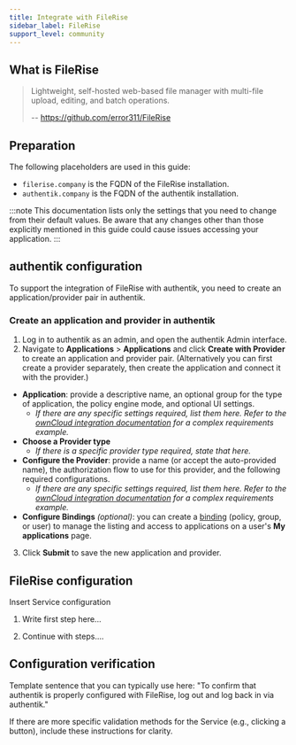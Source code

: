 ```yaml
---
title: Integrate with FileRise
sidebar_label: FileRise
support_level: community
---
```


## What is FileRise

> Lightweight, self-hosted web-based file manager with multi-file upload, editing, and batch operations.
>
> -- https://github.com/error311/FileRise

## Preparation

The following placeholders are used in this guide:

- `filerise.company` is the FQDN of the FileRise installation.
- `authentik.company` is the FQDN of the authentik installation.

:::note
This documentation lists only the settings that you need to change from their default values. Be aware that any changes other than those explicitly mentioned in this guide could cause issues accessing your application.
:::

## authentik configuration

To support the integration of FileRise with authentik, you need to create an application/provider pair in authentik.

### Create an application and provider in authentik

1. Log in to authentik as an admin, and open the authentik Admin interface.
2. Navigate to **Applications** > **Applications** and click **Create with Provider** to create an application and provider pair. (Alternatively you can first create a provider separately, then create the application and connect it with the provider.)

- **Application**: provide a descriptive name, an optional group for the type of application, the policy engine mode, and optional UI settings.
    - _If there are any specific settings required, list them here. Refer to the [ownCloud integration documentation](https://github.com/goauthentik/authentik/blob/main/website/integrations/services/owncloud/index.md) for a complex requirements example._
- **Choose a Provider type**
    - _If there is a specific provider type required, state that here._
- **Configure the Provider**: provide a name (or accept the auto-provided name), the authorization flow to use for this provider, and the following required configurations.
    - _If there are any specific settings required, list them here. Refer to the [ownCloud integration documentation](https://github.com/goauthentik/authentik/blob/main/website/integrations/services/owncloud/index.md) for a complex requirements example._
- **Configure Bindings** _(optional)_: you can create a [binding](/docs/add-secure-apps/flows-stages/bindings/) (policy, group, or user) to manage the listing and access to applications on a user's **My applications** page.

3. Click **Submit** to save the new application and provider.

## FileRise configuration

Insert Service configuration

1. Write first step here...

2. Continue with steps....

## Configuration verification

Template sentence that you can typically use here: "To confirm that authentik is properly configured with FileRise, log out and log back in via authentik."

If there are more specific validation methods for the Service (e.g., clicking a button), include these instructions for clarity.
